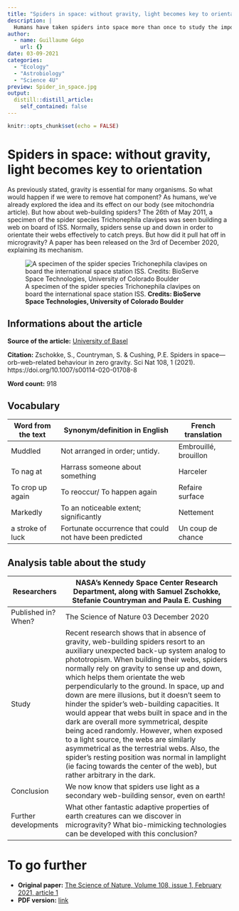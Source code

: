 ```yaml
---
title: "Spiders in space: without gravity, light becomes key to orientation"
description: |
  Humans have taken spiders into space more than once to study the importance of gravity to their web-building. A recent study about the 2011 experiment has yielded the surprising insight that light plays a larger role in arachnid orientation than previously thought.
author:
  - name: Guillaume Gégo
    url: {}
date: 03-09-2021
categories:
  - "Ecology"
  - "Astrobiology"
  - "Science 4U"
preview: Spider_in_space.jpg
output:
  distill::distill_article:
    self_contained: false
---
```


```r
knitr::opts_chunk$set(echo = FALSE)
```

# Spiders in space: without gravity, light becomes key to orientation
  
As previously stated, gravity is essential for many organisms. So what would happen if we were to remove hat component? As humans, we've already explored the idea and its effect on our body (see mitochondria article). But how about web-building spiders? The 26th of May 2011, a specimen of the spider species Trichonephila clavipes was seen building a web on board of ISS. Normally, spiders sense up and down in order to orientate their webs effectively to catch preys. But how did it pull hat off in microgravity? A paper has been released on the 3rd of December 2020, explaining its mechanism.
  
![A specimen of the spider species Trichonephila clavipes on board the international space station ISS. **Credits:  BioServe Space Technologies, University of Colorado Boulder**](Spider_in_space.jpg)
  
## Informations about the article
**Source of the article:** [University of Basel](https://www.unibas.ch/en/News-Events/News/Uni-Research/Spiders-in-space--without-gravity--light-becomes-key-to-orientation-.html)
  
**Citation:** Zschokke, S., Countryman, S. & Cushing, P.E. Spiders in space—orb-web-related behaviour in zero gravity. Sci Nat 108, 1 (2021). https://doi.org/10.1007/s00114-020-01708-8
  
**Word count:** 918
  
## Vocabulary
  
| Word from the text       | Synonym/definition in English                                | French translation           |
|--------------------------|--------------------------------------------------------------|------------------------------|
| Muddled                  | Not arranged in order; untidy.                               | Embrouillé, brouillon        |
| To nag at                | Harrass someone about something                              | Harceler                     |
| To crop up again         | To reoccur/ To happen again                                  | Refaire surface              |
| Markedly                 | To an noticeable extent; significantly                       | Nettement                    |
| a stroke of luck         | Fortunate occurrence that could not have been predicted      | Un coup de chance            |
  
## Analysis table about the study
  
| Researchers          | NASA's Kennedy Space Center Research Department, along with Samuel Zschokke, Stefanie Countryman and Paula E. Cushing                                                                                                                                                                                                                                                                                                                                                                                                                                                                                                                                                                                                                                                               |
|----------------------|-------------------------------------------------------------------------------------------------------------------------------------------------------------------------------------------------------------------------------------------------------------------------------------------------------------------------------------------------------------------------------------------------------------------------------------------------------------------------------------------------------------------------------------------------------------------------------------------------------------------------------------------------------------------------------------------------------------------------------------------------------------------------------------|
| Published in? When?  | The Science of Nature 03 December 2020                                                                                                                                                                                                                                                                                                                                                                                                                                                                                                                                                                                                                                                                                                                                              |
| Study                | Recent research shows that in absence of gravity, web-building spiders resort to an auxiliary unexpected back-up system analog to phototropism. When building their webs, spiders normally rely on gravity to sense up and down, which helps them orientate the web perpendicularly to the ground. In space, up and down are mere illusions, but it doesn't seem to hinder the spider's web-building capacities. It would appear that webs built in space and in the dark are overall more symmetrical, despite being aced randomly. However, when exposed to a light source, the webs are similarly asymmetrical as the terrestrial webs. Also, the spider's resting position was normal in lamplight (ie facing towards the center of the web), but rather arbitrary in the dark. |
| Conclusion           | We now know that spiders use light as a secondary web-building sensor, even on earth!                                                                                                                                                                                                                                                                                                                                                                                                                                                                                                                                                                                                                                                                                               |
| Further developments | What other fantastic adaptive properties of earth creatures can we discover in microgravity? What bio-mimicking technologies can be developed with this conclusion?                                                                                                                                                                                                                                                                                                                                                                                                                                                                                                                                                                                                                 |
  
# To go further
  
* **Original paper:** [The Science of Nature, Volume 108, issue 1, February 2021, article 1](https://link.springer.com/article/10.1007%2Fs00114-020-01708-8)
* **PDF version:** [link](https://rdcu.be/cgsni)

